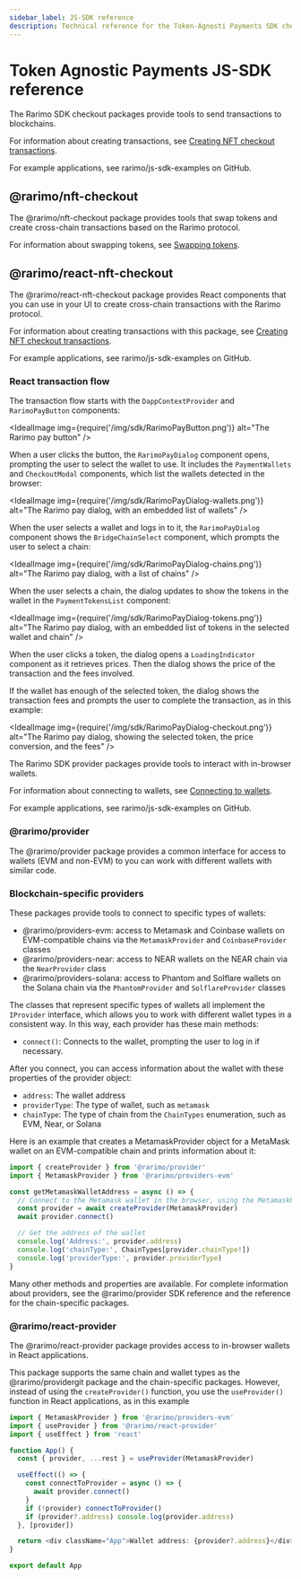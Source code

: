 ```yaml
---
sidebar_label: JS-SDK reference
description: Technical reference for the Token-Agnosti Payments SDK checkout packages.
---
```



# Token Agnostic Payments JS-SDK reference

The Rarimo SDK checkout packages provide tools to send transactions to blockchains.

For information about creating transactions, see [Creating NFT checkout transactions](/ecosystem/token-agnostic-payments/guide-creating-nft-checkout-transactions).

For example applications, see <OutLink href="https://github.com/rarimo/js-sdk-examples/">rarimo/js-sdk-examples</OutLink> on GitHub.

## @rarimo/nft-checkout

The <OutLink href="https://www.npmjs.com/package/@rarimo/nft-checkout">@rarimo/nft-checkout</OutLink> package provides tools that swap tokens and create cross-chain transactions based on the Rarimo protocol.

For information about swapping tokens, see [Swapping tokens](/ecosystem/token-agnostic-payments/guide-swapping-tokens).

## @rarimo/react-nft-checkout

The <OutLink href="https://www.npmjs.com/package/@rarimo/react-nft-checkout">@rarimo/react-nft-checkout</OutLink> package provides React components that you can use in your UI to create cross-chain transactions with the Rarimo protocol.

For information about creating transactions with this package, see [Creating NFT checkout transactions](/ecosystem/token-agnostic-payments/guide-creating-nft-checkout-transactions).

For example applications, see <OutLink href="https://github.com/rarimo/js-sdk-examples/">rarimo/js-sdk-examples</OutLink> on GitHub.

### React transaction flow

The transaction flow starts with the `DappContextProvider` and `RarimoPayButton` components:

<IdealImage img={require('/img/sdk/RarimoPayButton.png')} alt="The Rarimo pay button" />

When a user clicks the button, the `RarimoPayDialog` component opens, prompting the user to select the wallet to use.
It includes the `PaymentWallets` and `CheckoutModal` components, which list the wallets detected in the browser:

<IdealImage img={require('/img/sdk/RarimoPayDialog-wallets.png')} alt="The Rarimo pay dialog, with an embedded list of wallets" />

When the user selects a wallet and logs in to it, the `RarimoPayDialog` component shows the `BridgeChainSelect` component, which prompts the user to select a chain:

<IdealImage img={require('/img/sdk/RarimoPayDialog-chains.png')} alt="The Rarimo pay dialog, with a list of chains" />

When the user selects a chain, the dialog updates to show the tokens in the wallet in the `PaymentTokensList` component:

<IdealImage img={require('/img/sdk/RarimoPayDialog-tokens.png')} alt="The Rarimo pay dialog, with an embedded list of tokens in the selected wallet and chain" />

When the user clicks a token, the dialog opens a `LoadingIndicator` component as it retrieves prices.
Then the dialog shows the price of the transaction and the fees involved.

If the wallet has enough of the selected token, the dialog shows the transaction fees and prompts the user to complete the transaction, as in this example:

<IdealImage img={require('/img/sdk/RarimoPayDialog-checkout.png')} alt="The Rarimo pay dialog, showing the selected token, the price conversion, and the fees" />

The Rarimo SDK provider packages provide tools to interact with in-browser wallets.

For information about connecting to wallets, see [Connecting to wallets](/products/bridging-protocol/guide-connecting-wallets).

For example applications, see <OutLink href="https://github.com/rarimo/js-sdk-examples/">rarimo/js-sdk-examples</OutLink> on GitHub.

### @rarimo/provider

The <OutLink href="https://www.npmjs.com/package/@rarimo/provider">@rarimo/provider</OutLink> package provides a common interface for access to wallets (EVM and non-EVM) to you can work with different wallets with similar code.

### Blockchain-specific providers

These packages provide tools to connect to specific types of wallets:

- <OutLink href="https://rarimo.github.io/js-sdk/modules/_rarimo_providers_evm.html">@rarimo/providers-evm</OutLink>: access to Metamask and Coinbase wallets on EVM-compatible chains via the <OutLink href="https://rarimo.github.io/js-sdk/classes/_rarimo_providers_evm.MetamaskProvider.html">`MetamaskProvider`</OutLink> and <OutLink href="https://rarimo.github.io/js-sdk/classes/_rarimo_providers_evm.CoinbaseProvider.html">`CoinbaseProvider`</OutLink> classes
- <OutLink href="https://rarimo.github.io/js-sdk/modules/_rarimo_providers_near.html">@rarimo/providers-near</OutLink>: access to NEAR wallets on the NEAR chain via the <OutLink href="https://rarimo.github.io/js-sdk/classes/_rarimo_providers_near.NearProvider.html">`NearProvider`</OutLink> class
- <OutLink href="https://rarimo.github.io/js-sdk/modules/_rarimo_providers_solana.html">@rarimo/providers-solana</OutLink>: access to Phantom and Solflare wallets on the Solana chain via the <OutLink href="https://rarimo.github.io/js-sdk/classes/_rarimo_providers_solana.PhantomProvider.html">`PhantomProvider`</OutLink> and <OutLink href="https://rarimo.github.io/js-sdk/classes/_rarimo_providers_solana.SolflareProvider.html">`SolflareProvider`</OutLink> classes

The classes that represent specific types of wallets all implement the <OutLink href="https://rarimo.github.io/js-sdk/interfaces/_rarimo_provider.IProvider.html">`IProvider`</OutLink> interface, which allows you to work with different wallet types in a consistent way.
In this way, each provider has these main methods:

- <OutLink href="https://rarimo.github.io/js-sdk/interfaces/_rarimo_provider.IProvider.html#connect">`connect()`</OutLink>: Connects to the wallet, prompting the user to log in if necessary.

After you connect, you can access information about the wallet with these properties of the provider object:

- `address`: The wallet address
- `providerType`: The type of wallet, such as `metamask`
- `chainType`: The type of chain from the <OutLink href="https://rarimo.github.io/js-sdk/enums/_rarimo_shared.ChainTypes.html">`ChainTypes`</OutLink> enumeration, such as EVM, Near, or Solana

Here is an example that creates a MetamaskProvider object for a MetaMask wallet on an EVM-compatible chain and prints information about it:

```ts
import { createProvider } from '@rarimo/provider'
import { MetamaskProvider } from '@rarimo/providers-evm'

const getMetamaskWalletAddress = async () => {
  // Connect to the Metamask wallet in the browser, using the MetamaskProvider interface to limit bundle size.
  const provider = await createProvider(MetamaskProvider)
  await provider.connect()

  // Get the address of the wallet
  console.log('Address:', provider.address)
  console.log('chainType:', ChainTypes[provider.chainType!])
  console.log('providerType:', provider.providerType)
}
```

Many other methods and properties are available.
For complete information about providers, see the <OutLink href="https://rarimo.github.io/js-sdk/modules/_rarimo_provider.html">@rarimo/provider</OutLink> SDK reference and the reference for the chain-specific packages.

### @rarimo/react-provider

The <OutLink href="https://www.npmjs.com/package/@rarimo/react-provider">@rarimo/react-provider</OutLink> package provides access to in-browser wallets in React applications.

This package supports the same chain and wallet types as the <OutLink href="https://www.npmjs.com/package/@rarimo/provider">@rarimo/providergit</OutLink> package and the chain-specific packages.
However, instead of using the `createProvider()` function, you use the `useProvider()` function in React applications, as in this example

```ts
import { MetamaskProvider } from '@rarimo/providers-evm'
import { useProvider } from '@rarimo/react-provider'
import { useEffect } from 'react'

function App() {
  const { provider, ...rest } = useProvider(MetamaskProvider)

  useEffect(() => {
    const connectToProvider = async () => {
      await provider.connect()
    }
    if (!provider) connectToProvider()
    if (provider?.address) console.log(provider.address)
  }, [provider])

  return <div className="App">Wallet address: {provider?.address}</div>
}

export default App
```
